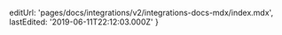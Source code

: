 
  editUrl: 'pages/docs/integrations/v2/integrations-docs-mdx/index.mdx',
  lastEdited: '2019-06-11T22:12:03.000Z'
}

<Introduction />
<CreatingAnIntegration />
<Examples />
<HtmSupport />
<CreatingUserInterfaces />
<ComponentCatalog />
<UsingTheMetadataStore />
<ProjectLevelAPIs />
<DeleteHooks />
<UnderstandingUiHooks />
<BuildingOAuthApps />

